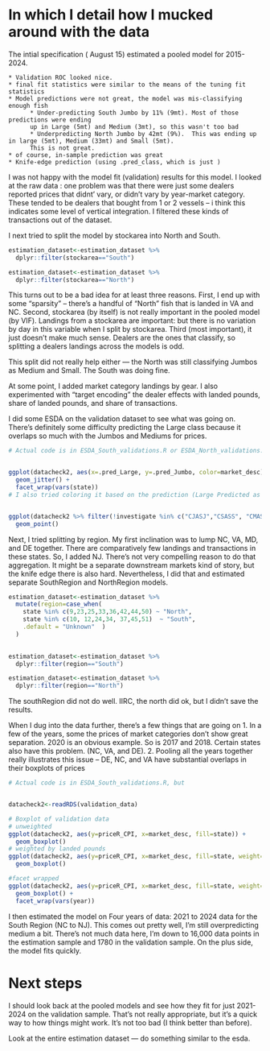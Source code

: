 # In which I detail how I mucked around with the data


The intial specification ( August 15) estimated a pooled model for 2015-2024.

    * Validation ROC looked nice.  
    * final fit statistics were similar to the means of the tuning fit statistics
    * Model predictions were not great, the model was mis-classifying enough fish
          * Under-predicting South Jumbo by 11% (9mt). Most of those predictions were ending
          up in Large (5mt) and Medium (3mt), so this wasn't too bad
          * Underpredicting North Jumbo by 42mt (9%).  This was ending up in large (5mt), Medium (33mt) and Small (5mt). 
          This is not great.
    * of course, in-sample prediction was great
    * Knife-edge prediction (using .pred_class, which is just )

I was not happy with the model fit (validation) results for this model. I looked at the raw data : one problem was that there were just some dealers reported prices that didnt' vary, or didn't vary by year-market category. These tended to be dealers that bought from 1 or 2 vessels -- i think this indicates some level of vertical integration. I filtered these kinds of transactions out of the dataset.  

I next tried to split the model by stockarea into North and South. 

```r
estimation_dataset<-estimation_dataset %>%
  dplyr::filter(stockarea=="South")

estimation_dataset<-estimation_dataset %>%
  dplyr::filter(stockarea=="North")
```

This turns out to be a bad idea for at least three reasons. First, I end up with some "sparsity" -- there's a handful of "North" fish that is landed in VA and NC.  Second, stockarea (by itself) is not really important in the pooled model (by VIF).  Landings from a stockarea are important: but there is no variation by day in this variable when I split by stockarea.  Third (most important), it just doesn't make much sense. Dealers are the ones that classify, so splitting a dealers landings across the models is odd.

This split did not really help either --- the North was still classifying Jumbos as Medium and Small.  The South was doing fine. 

At some point, I added market category landings by gear. I also experimented with "target encoding" the dealer effects with landed pounds, share of landed pounds, and share of transactions. 

I did some ESDA on the validation dataset to see what was going on. There's definitely some difficulty predicting the Large class because it overlaps so much with the Jumbos and Mediums for prices. 
```r
# Actual code is in ESDA_South_validations.R or ESDA_North_validations.R 


ggplot(datacheck2, aes(x=.pred_Large, y=.pred_Jumbo, color=market_desc)) + 
  geom_jitter() + 
  facet_wrap(vars(state))
# I also tried coloring it based on the prediction (Large Predicted as Large, Large predicted as Jumbo) etc.


ggplot(datacheck2 %>% filter(!investigate %in% c("CJASJ","CSASS", "CMASM")), aes(y=.pred_Jumbo, x=priceR_CPI, color=investigate)) + 
  geom_point()


```



Next, I tried splitting by region.  My first inclination was to lump NC, VA, MD, and DE together. There are comparatively few landings and transactions in these states. So, I added NJ. There's not very compelling reason to do that aggregation. It might be a separate downstream markets kind of story, but the knife edge there is also hard. Nevertheless, I did that and estimated separate SouthRegion and NorthRegion models. 


```r


estimation_dataset<-estimation_dataset %>% 
  mutate(region=case_when(
    state %in% c(9,23,25,33,36,42,44,50) ~ "North",
    state %in% c(10, 12,24,34, 37,45,51)  ~ "South",
    .default = "Unknown"  )
  )
  

estimation_dataset<-estimation_dataset %>%
  dplyr::filter(region=="South")

estimation_dataset<-estimation_dataset %>%
  dplyr::filter(region=="North")
```



The southRegion did not do well. IIRC, the north did ok, but I didn't save the results.
 
When I dug into the data further, there's a few things that are going on
1. In a few of the years, some the prices of market categories don't show great separation.   2020 is an obvious example. So is 2017 and 2018. Certain states also have this problem. (NC, VA, and DE).
2. Pooling all the years together really illustrates this issue -- DE, NC, and VA have substantial overlaps in their boxplots of prices

```r
# Actual code is in ESDA_South_validations.R, but


datacheck2<-readRDS(validation_data)

# Boxplot of validation data
# unweighted
ggplot(datacheck2, aes(y=priceR_CPI, x=market_desc, fill=state)) + 
  geom_boxplot()
# weighted by landed pounds
ggplot(datacheck2, aes(y=priceR_CPI, x=market_desc, fill=state, weight=lndlb)) + 
  geom_boxplot()

#facet wrapped
ggplot(datacheck2, aes(y=priceR_CPI, x=market_desc, fill=state, weight=lndlb)) + 
  geom_boxplot() +
  facet_wrap(vars(year))


```


I then estimated the model on Four years of data: 2021 to 2024 data for the South Region (NC to NJ). This comes out pretty well, I'm still overpredicting medium a bit. There's not much data here, I'm down to 16,000 data points in the estimation sample and 1780 in the validation sample.  On the plus side, the model fits quickly.

# Next steps

I should look back at the pooled models and see how they fit for just 2021-2024 on the validation sample. That's not really appropriate, but it's a quick way to how things might work.  It's not too bad (I think better than before).

Look at the entire estimation dataset --- do something similar to the esda.




